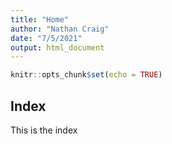 ```yaml
---
title: "Home"
author: "Nathan Craig"
date: "7/5/2021"
output: html_document
---
```


```r
knitr::opts_chunk$set(echo = TRUE)
```

## Index
This is the index
